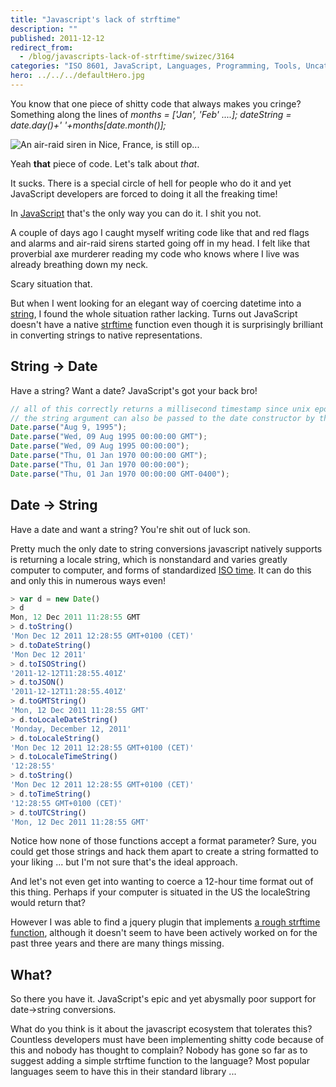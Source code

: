 ```yaml
---
title: "Javascript's lack of strftime"
description: ""
published: 2011-12-12
redirect_from:
  - /blog/javascripts-lack-of-strftime/swizec/3164
categories: "ISO 8601, JavaScript, Languages, Programming, Tools, Uncategorized"
hero: ../../../defaultHero.jpg
---
```


You know that one piece of shitty code that always makes you cringe? Something along the lines of _months = \['Jan', 'Feb' ....]; dateString = date.day()+' '+months\[date.month()];_

![An air-raid siren in Nice, France, is still op...](https://swizec.com/wp-content/uploads/2011/12/300px-Nice_air-raid_siren2.jpg "An air-raid siren in Nice, France, is still op...")

Yeah **that** piece of code. Let's talk about _that_.

It sucks. There is a special circle of hell for people who do it and yet JavaScript developers are forced to doing it all the freaking time!

In [JavaScript](http://en.wikipedia.org/wiki/JavaScript "JavaScript") that's the only way you can do it. I shit you not.

A couple of days ago I caught myself writing code like that and red flags and alarms and air-raid sirens started going off in my head. I felt like that proverbial axe murderer reading my code who knows where I live was already breathing down my neck.

Scary situation that.

But when I went looking for an elegant way of coercing datetime into a [string](http://en.wikipedia.org/wiki/String_%28computer_science%29 "String (computer science)"), I found the whole situation rather lacking. Turns out JavaScript doesn't have a native [strftime](http://en.wikipedia.org/wiki/Time.h "Time.h") function even though it is surprisingly brilliant in converting strings to native representations.

## String -> Date

Have a string? Want a date? JavaScript's got your back bro!

```javascript
// all of this correctly returns a millisecond timestamp since unix epoch
// the string argument can also be passed to the date constructor by the way (returns a correct Date object)
Date.parse("Aug 9, 1995");
Date.parse("Wed, 09 Aug 1995 00:00:00 GMT");
Date.parse("Wed, 09 Aug 1995 00:00:00");
Date.parse("Thu, 01 Jan 1970 00:00:00 GMT");
Date.parse("Thu, 01 Jan 1970 00:00:00");
Date.parse("Thu, 01 Jan 1970 00:00:00 GMT-0400");
```

## Date -> String

Have a date and want a string? You're shit out of luck son.

Pretty much the only date to string conversions javascript natively supports is returning a locale string, which is nonstandard and varies greatly computer to computer, and forms of standardized [ISO time](http://en.wikipedia.org/wiki/ISO_8601 "ISO 8601"). It can do this and only this in numerous ways even!

```javascript
> var d = new Date()
> d
Mon, 12 Dec 2011 11:28:55 GMT
> d.toString()
'Mon Dec 12 2011 12:28:55 GMT+0100 (CET)'
> d.toDateString()
'Mon Dec 12 2011'
> d.toISOString()
'2011-12-12T11:28:55.401Z'
> d.toJSON()
'2011-12-12T11:28:55.401Z'
> d.toGMTString()
'Mon, 12 Dec 2011 11:28:55 GMT'
> d.toLocaleDateString()
'Monday, December 12, 2011'
> d.toLocaleString()
'Mon Dec 12 2011 12:28:55 GMT+0100 (CET)'
> d.toLocaleTimeString()
'12:28:55'
> d.toString()
'Mon Dec 12 2011 12:28:55 GMT+0100 (CET)'
> d.toTimeString()
'12:28:55 GMT+0100 (CET)'
> d.toUTCString()
'Mon, 12 Dec 2011 11:28:55 GMT'
```

Notice how none of those functions accept a format parameter? Sure, you could get those strings and hack them apart to create a string formatted to your liking ... but I'm not sure that's the ideal approach.

And let's not even get into wanting to coerce a 12-hour time format out of this thing. Perhaps if your computer is situated in the US the localeString would return that?

However I was able to find a jquery plugin that implements [a rough strftime function](http://projects.nocternity.net/index.py/en/jquery-strftime), although it doesn't seem to have been actively worked on for the past three years and there are many things missing.

## What?

So there you have it. JavaScript's epic and yet abysmally poor support for date->string conversions.

What do you think is it about the javascript ecosystem that tolerates this? Countless developers must have been implementing shitty code because of this and nobody has thought to complain? Nobody has gone so far as to suggest adding a simple strftime function to the language? Most popular languages seem to have this in their standard library ...

